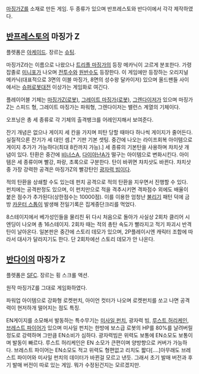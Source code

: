 [[마징가Z]]를 소재로 만든 게임. 두 종류가 있으며 반프레스토와 반다이에서 각각 제작하였다.

== [[반프레스토]]의 마징가 Z ==
{{{#!html
<iframe width="560" height="315" src="http://www.youtube.com/embed/grbFoUgQpY0" frameborder="0" allowfullscreen></iframe>
}}}
플렛폼은 [[아케이드]]. 장르는 [[슈팅]].

마징가Z라는 이름으로 나왔으나 [[트리플 마징가]]의 등장 메카닉이 고르게 분포한다. 가령 잡졸로 [[미니포]]가 나오며 [[전투수]]와 [[원반수]]도 등장한다. 이 게임에만 등장하는 오리지널 메카닉(대표적으로 3면의 이블 마징가, 8면의 성수왕 달카이저) 있으며 올드팬들 사이에서는 [[슈퍼로봇대전]] 이상가는 게임화로 여긴다.

플레이어블 기체는 [[마징가Z(로봇)]], [[그레이트 마징가(로봇)]], [[그렌다이저]]가 있으며 마징가Z는 스피드 형, 그레이트 마징가는 파워형, 그렌다이저는 밸런스 계열의 기체이다.

오프닝은 총 세 종류로 각 기체의 출격뱅크를 어레인지해서 보여준다.

잔기 개념은 없으나 게이지 세 칸을 가지며 피탄 당할 때마다 하나씩 게이지가 줄어든다. 실질적으론 잔기가 세 대인 셈.[* 기판 기본 셋팅. 중간에 나오는 라이프회복 아이템으로 게이지 추가가 가능하다(최대 8칸까지 가능).] 세 종류의 기본탄을 사용하며 챠치샷 개념이 있다. 탄환은 중간에 [[비너스A]], [[다이아난A]]가 떨구는 아이템으로 변화시킨다. 아이템은 세 종류이며 빨강, 파랑, 초록으로 구분한다. 탄이 바뀌면 챠치샷도 바뀐다. 챠치샷 중 가장 강력한 공격은 마징가Z의 빨강탄인 [[광자력 빔]]이다.

적의 탄환을 상쇄할 수도 있는데 펀치 공격으로 적의 탄환을 지우면서 진행할 수 있다. 펀치에는 공격판정도 있으며, 이 펀치만으로 적을 격추시키면 격파점수 외에도 배율이 붙은 점수가 추가된다(상한점수는 10000점). 이를 이용한 엄청난 [[불리기]] 패턴 덕에 금방 [[카운터 스톱]]이 발생해 전일기록은 집계중단크리를 먹었다.

8스테이지에서 베가성인들을 물리친 뒤 다시 처음으로 돌아가 사실상 2회차 클리어 시 엔딩이 나오며 총 16스테이지. 2회차 때는 적의 총탄 속도가 빨라지고 적기 파괴시 반격탄이 날아온다. 일본판은 중간에 스토리 데모가 있으며, 2P플레이시엔 캐릭터 조합에 따라서 대사가 달라지기도 한다. 단 2회차에선 스토리 데모가 안 나온다.

== [[반다이]]의 마징가 Z ==
{{{#!html
<iframe width="420" height="315" src="http://www.youtube.com/embed/zEfU-TN0avo" frameborder="0" allowfullscreen></iframe>
}}}
플렛폼은 [[SFC]]. 장르는 횡 스크롤 액션.

원작 마징가Z를 그대로 게임화하였다.

파워업 아이템으로 강화형 로켓펀치, 아이언 컷터가 나오며 로켓펀치를 쏘고 나면 공격력이 현저하개 떨어지는 점도 특징.

EN게이지를 소모해서 발동하는 특수무기는 [[미사일 펀치]], 광자력 빔, [[루스트 허리케인]], [[브레스트 파이어]]가 있으며 미사일 펀치는 한방에 보스급 로봇의 HP를 80%를 날려버릴정도로 강력하며 그만큼 EN소비가 심하다. 광자력빔은 위력도 보통에 EN소모도 보통이며 발동이 빠르다. 루스트 허리케인은 EN 소모가 큰편이며 양방향으로 커버가 가능하다. 브레스트 파이어는 EN소모도 적고 위력도 형편없고 리치도 짧다[....]아무래도 브레스트 파이어와 미사일 펀치의 데이터가 바뀐걸 모르고 낸듯. 그래서 초기 발매 버전과 후기 발매 버전이 따로 있는 게임. 뭐가 수정된건지는 모르겠지만. 
